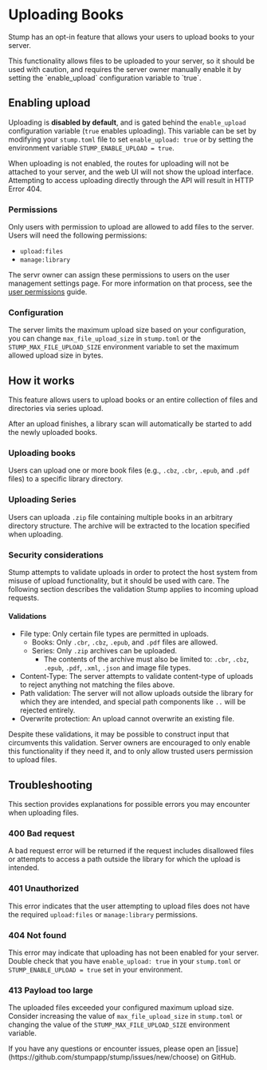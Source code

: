
# Uploading Books

Stump has an opt-in feature that allows your users to upload books to your server.

<Callout emoji="⚠️">
  This functionality allows files to be uploaded to your server, so it should be used with caution, and requires the server owner manually enable it by setting the `enable_upload` configuration variable to `true`.
</Callout>

## Enabling upload

Uploading is **disabled by default**, and is gated behind the `enable_upload` configuration variable (`true` enables uploading). This variable can be set by modifying your `stump.toml` file to set `enable_upload: true` or by setting the environment variable `STUMP_ENABLE_UPLOAD = true`.

When uploading is not enabled, the routes for uploading will not be attached to your server, and the web UI will not show the upload interface. Attempting to access uploading directly through the API will result in HTTP Error 404.

### Permissions

Only users with permission to upload are allowed to add files to the server. Users will need the following permissions:

- `upload:files`
- `manage:library`

The servr owner can assign these permissions to users on the user management settings page. For more information on that process, see the [user permissions](/guides/access-control/permissions) guide.

### Configuration

The server limits the maximum upload size based on your configuration, you can change `max_file_upload_size` in `stump.toml` or the `STUMP_MAX_FILE_UPLOAD_SIZE` environment variable to set the maximum allowed upload size in bytes.

## How it works

This feature allows users to upload books or an entire collection of files and directories via series upload.

After an upload finishes, a library scan will automatically be started to add the newly uploaded books.

### Uploading books

Users can upload one or more book files (e.g., `.cbz`, `.cbr`, `.epub`, and `.pdf` files) to a specific library directory.

### Uploading Series

Users can uploada  `.zip` file containing multiple books in an arbitrary directory structure. The archive will be extracted to the location specified when uploading.

### Security considerations

Stump attempts to validate uploads in order to protect the host system from misuse of upload functionality, but it should be used with care. The following section describes the validation Stump applies to incoming upload requests.

#### Validations

- File type: Only certain file types are permitted in uploads.
  - Books: Only `.cbr`, `.cbz`, `.epub`, and `.pdf` files are allowed.
  - Series: Only `.zip` archives can be uploaded.
    - The contents of the archive must also be limited to: `.cbr`, `.cbz`, `.epub`, `.pdf`, `.xml`, `.json` and image file types.
- Content-Type: The server attempts to validate content-type of uploads to reject anything not matching the files above.
- Path validation: The server will not allow uploads outside the library for which they are intended, and special path components like `..` will be rejected entirely.
- Overwrite protection: An upload cannot overwrite an existing file.

Despite these validations, it may be possible to construct input that circumvents this validation. Server owners are encouraged to only enable this functionality if they need it, and to only allow trusted users permission to upload files.

## Troubleshooting

This section provides explanations for possible errors you may encounter when uploading files.

### 400 Bad request

A bad request error will be returned if the request includes disallowed files or attempts to access a path outside the library for which the upload is intended.

### 401 Unauthorized

This error indicates that the user attempting to upload files does not have the required `upload:files` or `manage:library` permissions.

### 404 Not found

This error may indicate that uploading has not been enabled for your server. Double check that you have `enable_upload: true` in your `stump.toml` or `STUMP_ENABLE_UPLOAD = true` set in your environment.

### 413 Payload too large

The uploaded files exceeded your configured maximum upload size. Consider increasing the value of `max_file_upload_size` in `stump.toml` or changing the value of the `STUMP_MAX_FILE_UPLOAD_SIZE` environment variable.

<Callout emoji="📢">
  If you have any questions or encounter issues, please open an [issue](https://github.com/stumpapp/stump/issues/new/choose) on GitHub.
</Callout>
